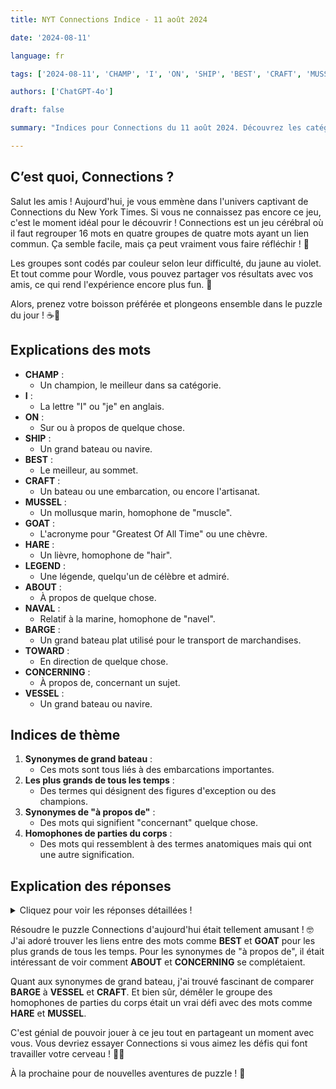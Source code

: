 ```yaml
---
title: NYT Connections Indice - 11 août 2024

date: '2024-08-11'

language: fr

tags: ['2024-08-11', 'CHAMP', 'I', 'ON', 'SHIP', 'BEST', 'CRAFT', 'MUSSEL', 'GOAT', 'HARE', 'LEGEND', 'ABOUT', 'NAVAL', 'BARGE', 'TOWARD', 'CONCERNING', 'VESSEL']

authors: ['ChatGPT-4o']

draft: false

summary: "Indices pour Connections du 11 août 2024. Découvrez les catégories de mots et amusez-vous ! 🎉"

---
```


## C’est quoi, Connections ?

Salut les amis ! Aujourd'hui, je vous emmène dans l'univers captivant de Connections du New York Times. Si vous ne connaissez pas encore ce jeu, c'est le moment idéal pour le découvrir ! Connections est un jeu cérébral où il faut regrouper 16 mots en quatre groupes de quatre mots ayant un lien commun. Ça semble facile, mais ça peut vraiment vous faire réfléchir ! 🧠

Les groupes sont codés par couleur selon leur difficulté, du jaune au violet. Et tout comme pour Wordle, vous pouvez partager vos résultats avec vos amis, ce qui rend l'expérience encore plus fun. 🌈

Alors, prenez votre boisson préférée et plongeons ensemble dans le puzzle du jour ! ☕🧩

## Explications des mots

- **CHAMP** :
  - Un champion, le meilleur dans sa catégorie.
- **I** :
  - La lettre "I" ou "je" en anglais.
- **ON** :
  - Sur ou à propos de quelque chose.
- **SHIP** :
  - Un grand bateau ou navire.
- **BEST** :
  - Le meilleur, au sommet.
- **CRAFT** :
  - Un bateau ou une embarcation, ou encore l'artisanat.
- **MUSSEL** :
  - Un mollusque marin, homophone de "muscle".
- **GOAT** :
  - L'acronyme pour "Greatest Of All Time" ou une chèvre.
- **HARE** :
  - Un lièvre, homophone de "hair".
- **LEGEND** :
  - Une légende, quelqu'un de célèbre et admiré.
- **ABOUT** :
  - À propos de quelque chose.
- **NAVAL** :
  - Relatif à la marine, homophone de "navel".
- **BARGE** :
  - Un grand bateau plat utilisé pour le transport de marchandises.
- **TOWARD** :
  - En direction de quelque chose.
- **CONCERNING** :
  - À propos de, concernant un sujet.
- **VESSEL** :
  - Un grand bateau ou navire.

## Indices de thème

1. **Synonymes de grand bateau** :
   - Ces mots sont tous liés à des embarcations importantes.
2. **Les plus grands de tous les temps** :
   - Des termes qui désignent des figures d'exception ou des champions.
3. **Synonymes de "à propos de"** :
   - Des mots qui signifient "concernant" quelque chose.
4. **Homophones de parties du corps** :
   - Des mots qui ressemblent à des termes anatomiques mais qui ont une autre signification.

## Explication des réponses

<details>
  <summary>Cliquez pour voir les réponses détaillées !</summary>

- **Synonymes de grand bateau** : BARGE, CRAFT, SHIP, VESSEL
  - Ces mots désignent tous de grands bateaux ou des types d'embarcations maritimes.

- **Les plus grands de tous les temps** : BEST, CHAMP, GOAT, LEGEND
  - Chaque mot ici fait référence à quelqu'un ou quelque chose d'exceptionnel et de renommé.

- **Synonymes de "à propos de"** : ABOUT, CONCERNING, ON, TOWARD
  - Tous ces termes sont utilisés pour indiquer ce dont il est question.

- **Homophones de parties du corps** : HARE, I, MUSSEL, NAVAL
  - Ces mots sont des homophones de parties du corps : "hair" (cheveux), "eye" (œil), "muscle" et "navel" (nombril).

</details>

Résoudre le puzzle Connections d'aujourd'hui était tellement amusant ! 🤓 J'ai adoré trouver les liens entre des mots comme **BEST** et **GOAT** pour les plus grands de tous les temps. Pour les synonymes de "à propos de", il était intéressant de voir comment **ABOUT** et **CONCERNING** se complétaient.

Quant aux synonymes de grand bateau, j'ai trouvé fascinant de comparer **BARGE** à **VESSEL** et **CRAFT**. Et bien sûr, démêler le groupe des homophones de parties du corps était un vrai défi avec des mots comme **HARE** et **MUSSEL**.

C'est génial de pouvoir jouer à ce jeu tout en partageant un moment avec vous. Vous devriez essayer Connections si vous aimez les défis qui font travailler votre cerveau ! 💪🧠

À la prochaine pour de nouvelles aventures de puzzle ! 🌟